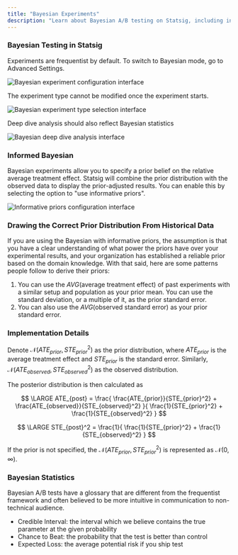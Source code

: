 ```yaml
---
title: "Bayesian Experiments"
description: "Learn about Bayesian A/B testing on Statsig, including informative priors and implementation details."
---
```


### Bayesian Testing in Statsig

Experiments are frequentist by default. To switch to Bayesian mode, go to Advanced Settings.

<Frame>
  <img src="https://github.com/statsig-io/docs/assets/132317445/c9c01a57-fe13-47a9-b734-20d6e8d715a4" alt="Bayesian experiment configuration interface" />
</Frame>

The experiment type cannot be modified once the experiment starts.

<Frame>
  <img src="https://github.com/statsig-io/docs/assets/132317445/be912632-6200-4408-977c-92f48dfdd7bc" alt="Bayesian experiment type selection interface" />
</Frame>

Deep dive analysis should also reflect Bayesian statistics

<Frame>
  <img src="https://github.com/statsig-io/docs/assets/132317445/c9214142-d11f-48c8-92a4-53581bbc498c" alt="Bayesian deep dive analysis interface" />
</Frame>

### Informed Bayesian

Bayesian experiments allow you to specify a prior belief on the relative average treatment effect. Statsig will combine the prior distribution with the observed data to display the prior-adjusted results. You can enable this by selecting the option to "use informative priors".
<Frame>
  <img src="https://github.com/user-attachments/assets/0aa0a52c-4f97-42af-82dd-4d26dd1de7c0" alt="Informative priors configuration interface" />
</Frame>


### Drawing the Correct Prior Distribution From Historical Data
If you are using the Bayesian with informative priors, the assumption is that you have a clear understanding of what power the priors have over your experimental results, and your organization has established a reliable prior based on the domain knowledge. With that said, here are some patterns people follow to derive their priors:
1. You can use the $AVG(\text{average treatment effect})$ of past experiments with a similar setup and population as your prior mean. You can use the standard deviation, or a multiple of it, as the prior standard error.
2. You can also use the $AVG(\text{observed standard error})$ as your prior standard error.

### Implementation Details

Denote $\mathcal{N}(ATE_{prior}, STE_{prior}^2)$ as the prior distribution, where $ATE_{prior}$ is the average treatment effect and $STE_{prior}$ is the standard error. Similarly, $\mathcal{N}(ATE_{observed}, STE_{observed}^2)$ as the observed distribution.

The posterior distribution is then calculated as

$$
\LARGE
ATE_{post} =
\frac{
\frac{ATE_{prior}}{STE_{prior}^2} +
\frac{ATE_{observed}}{STE_{observed}^2}
}{
\frac{1}{STE_{prior}^2} +
\frac{1}{STE_{observed}^2}
}
$$

$$
\LARGE
STE_{post}^2 =
\frac{1}{
\frac{1}{STE_{prior}^2} +
\frac{1}{STE_{observed}^2}
}
$$


If the prior is not specified, the $\mathcal{N}(ATE_{prior}, STE_{prior}^2)$ is represented as $\mathcal{N}(0, \infty)$.

### Bayesian Statistics

Bayesian A/B tests have a glossary that are different from the frequentist framework and often believed to be more intuitive in communication to non-technical audience.

- Credible Interval: the interval which we believe contains the true parameter at the given probability
- Chance to Beat: the probability that the test is better than control
- Expected Loss: the average potential risk if you ship test